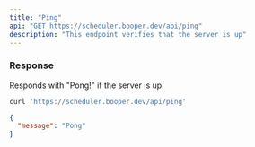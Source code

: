 ```yaml
---
title: "Ping"
api: "GET https://scheduler.booper.dev/api/ping"
description: "This endpoint verifies that the server is up"
---
```


### Response

<ResponseField name="message" type="string">
  Responds with "Pong!" if the server is up.
</ResponseField>

<RequestExample>

```bash Example Request
curl 'https://scheduler.booper.dev/api/ping'
```

</RequestExample>

<ResponseExample>

```json Response
{
  "message": "Pong"
}
```

</ResponseExample>
